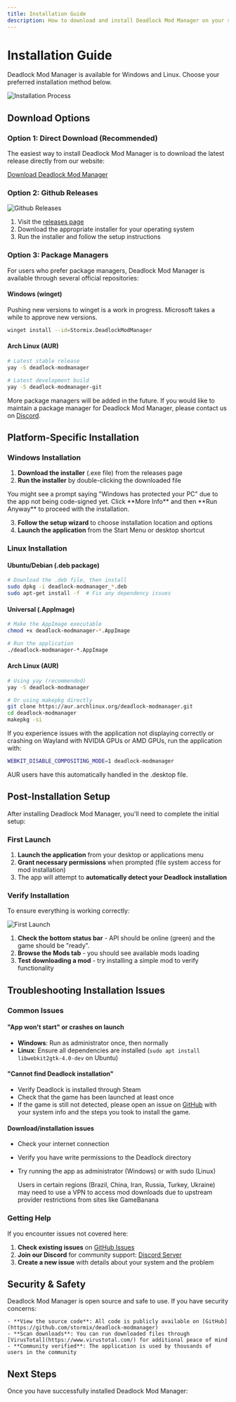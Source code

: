```yaml
---
title: Installation Guide
description: How to download and install Deadlock Mod Manager on your system
---
```



# Installation Guide

Deadlock Mod Manager is available for Windows and Linux. Choose your preferred installation method below.

![Installation Process](/assets/download-page.png)

## Download Options

### Option 1: Direct Download (Recommended)

The easiest way to install Deadlock Mod Manager is to download the latest release directly from our website:

[Download Deadlock Mod Manager](https://deadlockmods.app/download)

### Option 2: Github Releases

![Github Releases](/assets/github-releases.png)

<Cards>
  <Card
    title="Download for Windows"
    description="Windows 10/11 (x64) - setup.exe or .msi installer"
    href="https://github.com/deadlock-mod-manager/deadlock-mod-manager/releases/latest"
  />
  <Card
    title="Download for Linux"
    description="Ubuntu/Debian (.deb) or universal (.AppImage)"
    href="https://github.com/deadlock-mod-manager/deadlock-mod-manager/releases/latest"
  />
</Cards>

1. Visit the [releases page](https://github.com/stormix/deadlock-modmanager/releases/latest)
2. Download the appropriate installer for your operating system
3. Run the installer and follow the setup instructions

### Option 3: Package Managers

For users who prefer package managers, Deadlock Mod Manager is available through several official repositories:

#### Windows (winget)

<Callout type="warning" title="Winget">
  Pushing new versions to winget is a work in progress. Microsoft takes a while
  to approve new versions.
</Callout>

```bash
winget install --id=Stormix.DeadlockModManager
```

#### Arch Linux (AUR)

```bash
# Latest stable release
yay -S deadlock-modmanager

# Latest development build
yay -S deadlock-modmanager-git
```

More package managers will be added in the future. If you would like to maintain a package manager for Deadlock Mod Manager, please contact us on [Discord](https://deadlockmods.app/discord).

## Platform-Specific Installation

### Windows Installation

1. **Download the installer** (.exe file) from the releases page
2. **Run the installer** by double-clicking the downloaded file

<Callout type="warning" title="Windows Security Warning">
  You might see a prompt saying "Windows has protected your PC" due to the app
  not being code-signed yet. Click **More Info** and then **Run Anyway** to
  proceed with the installation.
</Callout>

3. **Follow the setup wizard** to choose installation location and options
4. **Launch the application** from the Start Menu or desktop shortcut

### Linux Installation

#### Ubuntu/Debian (.deb package)

```bash
# Download the .deb file, then install
sudo dpkg -i deadlock-modmanager_*.deb
sudo apt-get install -f  # Fix any dependency issues
```

#### Universal (.AppImage)

```bash
# Make the AppImage executable
chmod +x deadlock-modmanager-*.AppImage

# Run the application
./deadlock-modmanager-*.AppImage
```

#### Arch Linux (AUR)

```bash
# Using yay (recommended)
yay -S deadlock-modmanager

# Or using makepkg directly
git clone https://aur.archlinux.org/deadlock-modmanager.git
cd deadlock-modmanager
makepkg -si
```

<Callout type="info" title="Linux Compatibility Note">
If you experience issues with the application not displaying correctly or crashing on Wayland with NVIDIA GPUs or AMD GPUs, run the application with:

```bash
WEBKIT_DISABLE_COMPOSITING_MODE=1 deadlock-modmanager
```

AUR users have this automatically handled in the .desktop file.

</Callout>

## Post-Installation Setup

After installing Deadlock Mod Manager, you'll need to complete the initial setup:

### First Launch

1. **Launch the application** from your desktop or applications menu
2. **Grant necessary permissions** when prompted (file system access for mod installation)
3. The app will attempt to **automatically detect your Deadlock installation**

### Verify Installation

To ensure everything is working correctly:

![First Launch](/assets/verify.png)

1. **Check the bottom status bar** - API should be online (green) and the game should be "ready".
2. **Browse the Mods tab** - you should see available mods loading
3. **Test downloading a mod** - try installing a simple mod to verify functionality

## Troubleshooting Installation Issues

### Common Issues

#### "App won't start" or crashes on launch

- **Windows**: Run as administrator once, then normally
- **Linux**: Ensure all dependencies are installed (`sudo apt install libwebkit2gtk-4.0-dev` on Ubuntu)

#### "Cannot find Deadlock installation"

- Verify Deadlock is installed through Steam
- Check that the game has been launched at least once
- If the game is still not detected, please open an issue on [GitHub](https://github.com/deadlock-mod-manager/deadlock-mod-manager/issues) with your system info and the steps you took to install the game.

#### Download/installation issues

- Check your internet connection
- Verify you have write permissions to the Deadlock directory
- Try running the app as administrator (Windows) or with sudo (Linux)

  <Callout type="warning" title="Region-Specific Issues">
    Users in certain regions (Brazil, China, Iran, Russia, Turkey, Ukraine) may
    need to use a VPN to access mod downloads due to upstream provider
    restrictions from sites like GameBanana
  </Callout>

### Getting Help

If you encounter issues not covered here:

1. **Check existing issues** on [GitHub Issues](https://github.com/deadlock-mod-manager/deadlock-mod-manager/issues)
2. **Join our Discord** for community support: [Discord Server](https://discord.gg/WbFNt8CCr8)
3. **Create a new issue** with details about your system and the problem

## Security & Safety

<Callout type="info" title="Safety Information">
  Deadlock Mod Manager is open source and safe to use. If you have security concerns:

    - **View the source code**: All code is publicly available on [GitHub](https://github.com/stormix/deadlock-modmanager)
    - **Scan downloads**: You can run downloaded files through [VirusTotal](https://www.virustotal.com/) for additional peace of mind
    - **Community verified**: The application is used by thousands of users in the community

</Callout>

## Next Steps

Once you have successfully installed Deadlock Mod Manager:

<Cards>
  <Card
    title="Getting Started Guide"
    description="Learn how to use the mod manager effectively"
    href="/user-guide/getting-started"
  />
  <Card
    title="Features Overview"
    description="Explore all available features and capabilities"
    href="/user-guide/features"
  />
</Cards>
